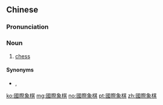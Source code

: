 ==Chinese==
{{zh-forms|s=国际象棋|type=22}}

===Pronunciation===
{{zh-pron
|m=guójì xiàngqí
|c=gwok3 zai3 zoeng6 kei4-2
|cat=n
}}

===Noun===
{{zh-noun}}

# [[chess]]

====Synonyms====
* {{zh-l|西洋棋}}, {{zh-l|西洋象棋}}

{{zh-cat|Chess}}

[[ko:國際象棋]]
[[mg:國際象棋]]
[[no:國際象棋]]
[[pt:國際象棋]]
[[zh:國際象棋]]